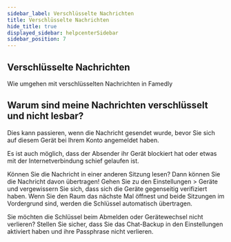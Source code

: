 ```yaml
---
sidebar_label: Verschlüsselte Nachrichten
title: Verschlüsselte Nachrichten
hide_title: true
displayed_sidebar: helpcenterSidebar
sidebar_position: 7
---
```



<div class="hero hero--primary">
  <div class="container">
    <h2 class="hero__title">Verschlüsselte Nachrichten</h2>
    <p class="hero__subtitle">Wie umgehen mit verschlüsselten Nachrichten in Famedly</p>
  </div>
</div>

## Warum sind meine Nachrichten verschlüsselt und nicht lesbar?

Dies kann passieren, wenn die Nachricht gesendet wurde, bevor Sie sich auf diesem Gerät bei Ihrem Konto angemeldet haben.

Es ist auch möglich, dass der Absender ihr Gerät blockiert hat oder etwas mit der Internetverbindung schief gelaufen ist.

Können Sie die Nachricht in einer anderen Sitzung lesen? Dann können Sie die Nachricht davon übertragen! Gehen Sie zu
den Einstellungen > Geräte und vergewissern Sie sich, dass sich die Geräte gegenseitig verifiziert haben. Wenn Sie den Raum das nächste Mal öffnest und beide Sitzungen im Vordergrund sind, werden die Schlüssel automatisch übertragen.

Sie möchten die Schlüssel beim Abmelden oder Gerätewechsel nicht verlieren? Stellen Sie sicher, dass Sie das Chat-Backup
in den Einstellungen aktiviert haben und ihre Passphrase nicht verlieren.
